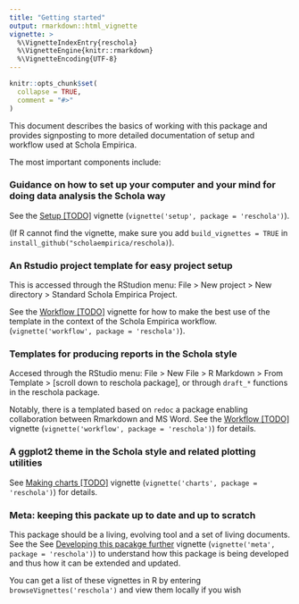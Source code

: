 ```yaml
---
title: "Getting started"
output: rmarkdown::html_vignette
vignette: >
  %\VignetteIndexEntry{reschola}
  %\VignetteEngine{knitr::rmarkdown}
  %\VignetteEncoding{UTF-8}
---
```


```r
knitr::opts_chunk$set(
  collapse = TRUE,
  comment = "#>"
)
```

This document describes the basics of working with this package and provides signposting to more detailed documentation of setup and workflow used at Schola Empirica.

The most important components include:

### Guidance on how to set up your computer and your mind for doing data analysis the Schola way

See the [Setup [TODO]](setup.html) vignette (`vignette('setup', package = 'reschola')`).

(If R cannot find the vignette, make sure you add `build_vignettes = TRUE` in `install_github("scholaempirica/reschola)`).

### An Rstudio project template for easy project setup

This is accessed through the RStudion menu: File > New project > New directory > Standard Schola Empirica Project.

See the [Workflow [TODO]](workflow.html) vignette for how to make the best use of the template in the context of the Schola Empirica workflow. (`vignette('workflow', package = 'reschola')`).

### Templates for producing reports in the Schola style

Accesed through the RStudio menu: File > New File > R Markdown > From Template > [scroll down to reschola package], or through `draft_*` functions in the reschola package.

Notably, there is a templated based on `redoc` a package enabling collaboration between Rmarkdown and MS Word. 
See the [Workflow [TODO]](workflow.html) vignette (`vignette('workflow', package = 'reschola')`) for details.

### A ggplot2 theme in the Schola style and related plotting utilities

See [Making charts [TODO]](charts.html) vignette (`vignette('charts', package = 'reschola')`) for details.

### Meta: keeping this packate up to date and up to scratch

This package should be a living, evolving tool and a set of living documents.
See the See [Developing this pacakge further](meta.html) vignette (`vignette('meta', package = 'reschola')`) to understand how this package is being developed and thus how it can be extended and updated.

You can get a list of these vignettes in R by entering `browseVignettes('reschola')` and view them locally if you wish
